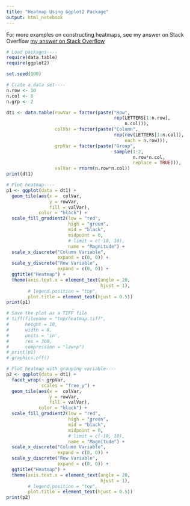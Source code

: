 ```yaml
---
title: "Heatmap Using Ggplot2 Package"
output: html_notebook
---
```


For more examples on constructing heatmaps, see my answer on Stack Overflow [my answer on Stack Overflow](https://stackoverflow.com/questions/34301152/creating-heatmap-graph-in-r/34302517#34302517)

```r
# Load packages----
require(data.table)
require(ggplot2)

set.seed(100)

# Crate a data set----
n.row <- 10
n.col <- 8
n.grp <- 2

dt1 <- data.table(rowVar = factor(paste("Row",
                                        rep(LETTERS[1:n.row],
                                            n.col))),
                  colVar = factor(paste("Column",
                                        rep(rev(LETTERS[1:n.col]),
                                            each = n.row))),
                  grpVar = factor(paste("Group",
                                        sample(1:2,
                                               n.row*n.col,
                                               replace = TRUE))),
                  valVar = rnorm(n.row*n.col))
print(dt1)

# Plot heatmap----
p1 <- ggplot(data = dt1) +
  geom_tile(aes(x =  colVar,
                y = rowVar,
                fill = valVar),
            color = "black") +
  scale_fill_gradient2(low = "red", 
                       high = "green", 
                       mid = "black", 
                       midpoint = 0, 
                       # limit = c(-10, 10), 
                       name = "Magnitude") +
  scale_x_discrete("Column Variable",
                   expand = c(0, 0)) + 
  scale_y_discrete("Row Variable",
                   expand = c(0, 0)) +
  ggtitle("Heatmap") +
  theme(axis.text.x = element_text(angle = 20,
                                   hjust = 1),
        # legend.position = "top",
        plot.title = element_text(hjust = 0.5))
print(p1)

# Save the plot as a TIFF file
# tiff(filename = "tmp/heatmap.tiff",
#      height = 10,
#      width = 8,
#      units = 'in',
#      res = 300,
#      compression = "lzw+p")
# print(p1)
# graphics.off()

# Plot heatmap with grouping variable----
p2 <- ggplot(data = dt1) +
  facet_wrap(~ grpVar,
             scales = "free_y") +
  geom_tile(aes(x =  colVar,
                y = rowVar,
                fill = valVar),
            color = "black") +
  scale_fill_gradient2(low = "red", 
                       high = "green", 
                       mid = "black", 
                       midpoint = 0, 
                       # limit = c(-10, 10), 
                       name = "Magnitude") +
  scale_x_discrete("Column Variable",
                   expand = c(0, 0)) + 
  scale_y_discrete("Row Variable",
                   expand = c(0, 0)) +
  ggtitle("Heatmap") + 
  theme(axis.text.x = element_text(angle = 20,
                                   hjust = 1),
        # legend.position = "top",
        plot.title = element_text(hjust = 0.5))
print(p2)
```